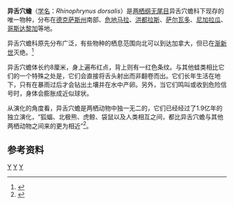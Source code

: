 {{Speciesbox 
| taxon = Rhinophrynus dorsalis
| status = LC 
| status_system = IUCN3.1
| status_ref =  <ref>{{cite web|url=http://www.iucnredlist.org/apps/redlist/details/59040/0|title=Rhinophrynus dorsalis|publisher=''IUCN Red List of Threatened Species''|access-date=2011-07-23|archive-date=2012-01-15|archive-url=https://web.archive.org/web/20120115065653/http://www.iucnredlist.org/apps/redlist/details/59040/0}}</ref>
| image = Rhinophrynus dorsalis.jpg
| authority = [[Auguste_Duméril|Duméril]] & [[Gabriel_Bibron|Bibron]], 1841
| range_map = Rhinophrynidae dirstrib.PNG
| range_map_width = 250px
| range_map_caption = 异舌穴蟾分布
}}
'''异舌穴蟾'''（[[学名|学名]]：''Rhinophrynus dorsalis''）是[[两栖纲|两栖纲]][[无尾目|无尾目]]异舌穴蟾科下现存的唯一物种，分布在[[德克萨斯州|德克萨斯州]]南部、[[危地马拉|危地马拉]]、[[洪都拉斯|洪都拉斯]]、[[萨尔瓦多|萨尔瓦多]]、[[尼加拉瓜|尼加拉瓜]]、[[哥斯达黎加|哥斯达黎加]]等地。

异舌穴蟾科原先分布广泛，有些物种的栖息范围向北可以到达加拿大，但已在[[渐新世|渐新世]]灭绝。<ref name=EoR>{{cite book |editor=Cogger, H.G. & Zweifel, R.G.|author= Zweifel, Richard G.|year=1998|title=Encyclopedia of Reptiles and Amphibians|url=https://archive.org/details/encyclopediaofre0000unse_h2i0|publisher= Academic Press|location=San Diego|isbn= 0-12-178560-2|page= [https://archive.org/details/encyclopediaofre0000unse_h2i0/page/87 87]}}</ref>

异舌穴蟾体长约8厘米，身上遍布红点，背上则有一红色条纹。与其他蛙类相比它们的一个特殊之处是，它们会直接将舌头射出而非翻卷而出。它们长年生活在地下，只有在暴雨过后才会钻出土壤并在水中产卵。另外，当它们鸣叫或收到危险信号时，身体会膨胀成近似球状。

从演化的角度看，异舌穴蟾是两栖动物中独一无二的，它们已经经过了1.9亿年的独立演化，“狐蝠、北极熊、虎鲸、袋鼠以及人类相互之间，都比异舌穴蟾与其他两栖动物之间来的更为相近”<ref>{{cite web|title=EDGE: Amphibian Species Information|url=http://www.edgeofexistence.org/amphibians/species_info.php?id=1355|access-date=2011-07-23|archive-url=https://web.archive.org/web/20090803172408/http://www.edgeofexistence.org/amphibians/species_info.php?id=1355|archive-date=2009-08-03|dead-url=yes}}</ref>。

== 参考资料 ==
{{reflist}}
{{commonscat|Rhinophrynus dorsalis}}
{{Taxonbar}}

{{无尾目}}

[[Category:IUCN红色名录无危物种|Y]]
[[Category:中蛙亚目|Y]]
[[Category:1841年描述的动物|Y]]